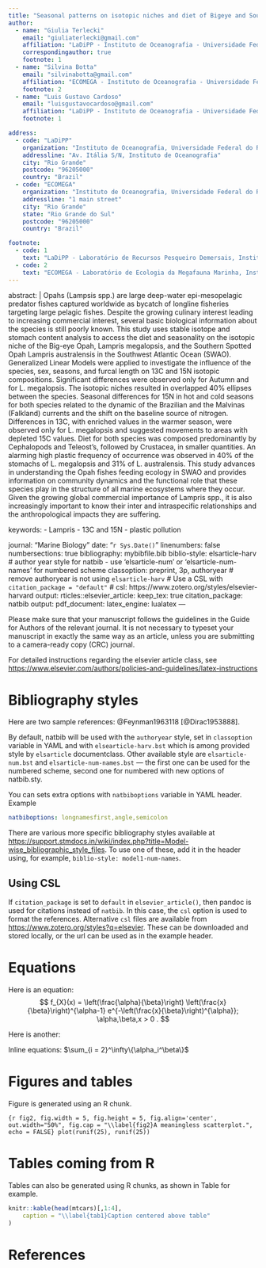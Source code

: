 ```yaml
---
title: "Seasonal patterns on isotopic niches and diet of Bigeye and Southern Spotted Opah (Lamprididae) in Southwestern Atlantic Ocean"
author:
  - name: "Giulia Terlecki"
    email: "giuliaterlecki@gmail.com"
    affiliation: "LaDiPP - Instituto de Oceanografia - Universidade Federal do Rio Grande - FURG"
    correspondingauthor: true
    footnote: 1
  - name: "Silvina Botta"
    email: "silvinabotta@gmail.com"
    affiliation: "ECOMEGA - Instituto de Oceanografia - Universidade Federal do Rio Grande - FURG"
    footnote: 2
  - name: "Luis Gustavo Cardoso"
    email: "luisgustavocardoso@gmail.com"
    affiliation: "LaDiPP - Instituto de Oceanografia - Universidade Federal do Rio Grande - FURG"
    footnote: 1

address:
  - code: "LaDiPP"
    organization: "Instituto de Oceanografia, Universidade Federal do Rio Grande - FURG"
    addressline: "Av. Itália S/N, Instituto de Oceanografia"
    city: "Rio Grande"
    postcode: "96205000"
    country: "Brazil"
  - code: "ECOMEGA"
    organization: "Instituto de Oceanografia, Universidade Federal do Rio Grande - FURG"
    addressline: "1 main street"
    city: "Rio Grande"
    state: "Rio Grande do Sul"
    postcode: "96205000"
    country: "Brazil"

footnote:
  - code: 1
    text: "LaDiPP - Laboratório de Recursos Pesqueiro Demersais, Instituto de Oceanografia, Universidade Federal do Rio Grande – FURG. Av Itália, Km 8, CEP: 96203-000, Rio Grande – RS, Brazil."
  - code: 2
    text: "ECOMEGA - Laboratório de Ecologia da Megafauna Marinha, Instituto de Oceanografia, Universidade Federal do Rio Grande – FURG. Av Itália, Km 8, CEP: 96203-000, Rio Grande – RS, Brazil."
---
```


abstract: |
  Opahs (Lampsis spp.) are large deep-water epi-mesopelagic predator fishes captured worldwide as bycatch of longline fisheries targeting large pelagic fishes. Despite the growing culinary interest leading to increasing commercial interest, several basic biological information about the species is still poorly known. This study uses stable isotope and stomach content analysis to access the diet and seasonality on the isotopic niche of the Big-eye Opah, Lampris megalopsis, and the Southern Spotted Opah Lampris australensis in the Southwest Atlantic Ocean (SWAO). Generalized Linear Models were applied to investigate the influence of the species, sex, seasons, and furcal length on 13C and 15N isotopic compositions. 
  Significant differences were observed only for Autumn and for L. megalopsis. The isotopic niches resulted in overlapped 40% ellipses between the species. Seasonal differences for 15N in hot and cold seasons for both species related to the dynamic of the Brazilian and the Malvinas (Falkland) currents and the shift on the baseline source of nitrogen. Differences in 13C, with enriched values in the warmer season, were observed only for L. megalopsis and suggested movements to areas with depleted 15C values. Diet for both species was composed predominantly by Cephalopods and Teleost’s, followed by Crustacea, in smaller quantities. An alarming high plastic frequency of occurrence was observed in 40% of the stomachs of L. megalopsis and 31% of L. australensis. This study advances in understanding the Opah fishes feeding ecology in SWAO and provides information on community dynamics and the functional role that these species play in the structure of all marine ecosystems where they occur. Given the growing global commercial importance of Lampris spp., it is also increasingly important to know their inter and intraspecific relationships and the anthropological impacts they are suffering.

keywords: 
  - Lampris
  - 13C and 15N
  - plastic pollution

journal: "Marine Biology"
date: "`r Sys.Date()`"
linenumbers: false
numbersections: true
bibliography: mybibfile.bib
biblio-style: elsarticle-harv # author year style for natbib - use 'elsarticle-num' or 'elsarticle-num-names' for numbered scheme
classoption: preprint, 3p, authoryear # remove authoryear is not using `elsarticle-harv`
# Use a CSL with `citation_package = "default"`
# csl: https://www.zotero.org/styles/elsevier-harvard
output: 
  rticles::elsevier_article:
    keep_tex: true
    citation_package: natbib
    output:
  pdf_document:
    latex_engine: lualatex
---

Please make sure that your manuscript follows the guidelines in the 
Guide for Authors of the relevant journal. It is not necessary to 
typeset your manuscript in exactly the same way as an article, 
unless you are submitting to a camera-ready copy (CRC) journal.

For detailed instructions regarding the elsevier article class, see   <https://www.elsevier.com/authors/policies-and-guidelines/latex-instructions>

# Bibliography styles

Here are two sample references: @Feynman1963118 [@Dirac1953888].

By default, natbib will be used with the `authoryear` style, set in `classoption` variable in YAML and with `elsearticle-harv.bst` which is among provided style by `elsarticle` documentclass. Other available style are `elsarticle-num.bst` and `elsarticle-num-names.bst` — the first one can be used for the numbered scheme, second one for numbered with new options of natbib.sty. 

You can sets extra options with `natbiboptions` variable in YAML header. Example 
```yaml
natbiboptions: longnamesfirst,angle,semicolon
```

There are various more specific bibliography styles available at
<https://support.stmdocs.in/wiki/index.php?title=Model-wise_bibliographic_style_files>. 
To use one of these, add it in the header using, for example, `biblio-style: model1-num-names`.

## Using CSL 

If `citation_package` is set to `default` in `elsevier_article()`, then pandoc is used for citations instead of `natbib`. In this case, the `csl` option is used to format the references. Alternative `csl` files are available from <https://www.zotero.org/styles?q=elsevier>. These can be downloaded
and stored locally, or the url can be used as in the example header.

# Equations

Here is an equation:
$$ 
  f_{X}(x) = \left(\frac{\alpha}{\beta}\right)
  \left(\frac{x}{\beta}\right)^{\alpha-1}
  e^{-\left(\frac{x}{\beta}\right)^{\alpha}}; 
  \alpha,\beta,x > 0 .
$$

Here is another:
\begin{align}
  a^2+b^2=c^2.
\end{align}

Inline equations: $\sum_{i = 2}^\infty\{\alpha_i^\beta\}$

# Figures and tables

Figure \ref{fig2} is generated using an R chunk.

```{r fig2, fig.width = 5, fig.height = 5, fig.align='center', out.width="50%", fig.cap = "\\label{fig2}A meaningless scatterplot.", echo = FALSE}
plot(runif(25), runif(25))
```

# Tables coming from R

Tables can also be generated using R chunks, as shown in Table \ref{tab1} for example.

```r
knitr::kable(head(mtcars)[,1:4], 
    caption = "\\label{tab1}Caption centered above table"
)
```

# References {-}

